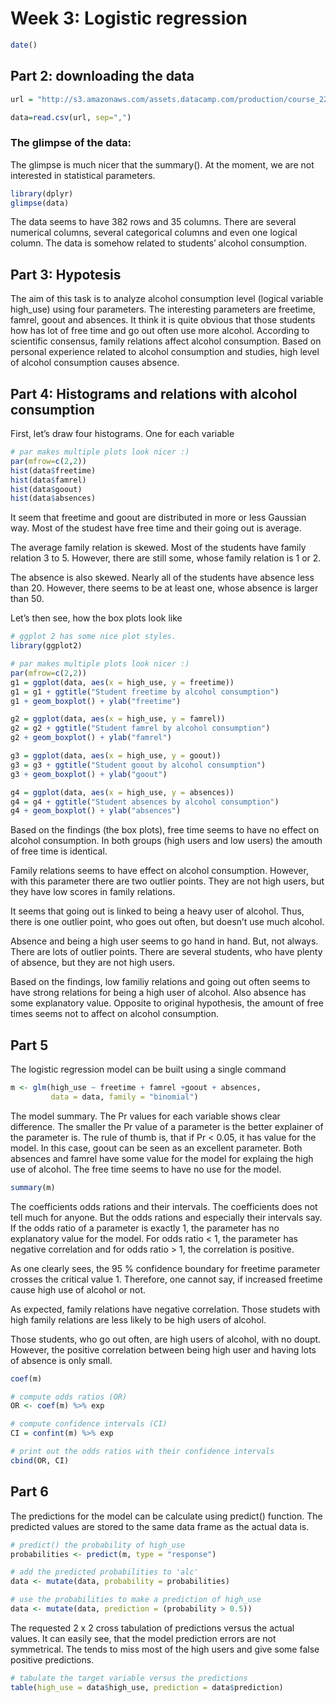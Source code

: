 # Week 3: Logistic regression


```r
date()
```

## Part 2: downloading the data

```r
url = "http://s3.amazonaws.com/assets.datacamp.com/production/course_2218/datasets/alc.txt" 

data=read.csv(url, sep=",")


```

### The glimpse of the data:

The glimpse is much nicer that the summary(). At the moment, we are not interested in statistical parameters.

```r
library(dplyr)
glimpse(data)


```

The data seems to have 382 rows and 35 columns. There are several numerical columns, several categorical columns and even one logical column. The data is somehow related to students' alcohol consumption.

## Part 3: Hypotesis

The aim of this task is to analyze alcohol consumption level (logical variable high_use) using four parameters. The interesting parameters are freetime, famrel, goout and absences. It think it is quite obvious that those students how has lot of free time and go out often use more alcohol. According to scientific consensus, family relations affect alcohol consumption. Based on personal experience related to alcohol consumption and studies, high level of alcohol consumption causes absence.

## Part 4: Histograms and relations with alcohol consumption

First, let's draw four histograms. One for each variable

```r
# par makes multiple plots look nicer :)
par(mfrow=c(2,2))
hist(data$freetime)
hist(data$famrel)
hist(data$goout)
hist(data$absences)

```

It seem that freetime and goout are distributed in more or less Gaussian way. Most of the studest have free time and their going out is average.

The average family relation is skewed. Most of the students have family relation 3 to 5. However, there are still some, whose family relation is 1 or 2. 

The absence is also skewed. Nearly all of the students have absence less than 20. However, there seems to be at least one, whose absence is larger than 50.

Let's then see, how the box plots look like

```r
# ggplot 2 has some nice plot styles.
library(ggplot2)

# par makes multiple plots look nicer :)
par(mfrow=c(2,2))
g1 = ggplot(data, aes(x = high_use, y = freetime))
g1 = g1 + ggtitle("Student freetime by alcohol consumption")
g1 + geom_boxplot() + ylab("freetime")

g2 = ggplot(data, aes(x = high_use, y = famrel))
g2 = g2 + ggtitle("Student famrel by alcohol consumption")
g2 + geom_boxplot() + ylab("famrel")

g3 = ggplot(data, aes(x = high_use, y = goout))
g3 = g3 + ggtitle("Student goout by alcohol consumption")
g3 + geom_boxplot() + ylab("goout")

g4 = ggplot(data, aes(x = high_use, y = absences))
g4 = g4 + ggtitle("Student absences by alcohol consumption")
g4 + geom_boxplot() + ylab("absences")

```

Based on the findings (the box plots), free time seems to have no effect on alcohol consumption. In both groups (high users and low users) the amouth of free time is identical.

Family relations seems to have effect on alcohol consumption. However, with this parameter there are two outlier points. They are not high users, but they have low scores in family relations.

It seems that going out is linked to being a heavy user of alcohol. Thus, there is one outlier point, who goes out often, but doesn't use much alcohol.

Absence and being a high user seems to go hand in hand. But, not always. There are lots of outlier points. There are several students, who have plenty of absence, but they are not high users.

Based on the findings, low familiy relations and going out often seems to have strong relations for being a high user of alcohol. Also absence has some explanatory value. Opposite to original hypothesis, the amount of free times seems not to affect on alcohol consumption.

## Part 5

The logistic regression model can be built using a single command

```r
m <- glm(high_use ~ freetime + famrel +goout + absences, 
         data = data, family = "binomial")
```

The model summary. The Pr values for each variable shows clear difference. The smaller the Pr value of a parameter is the better explainer of the parameter is. The rule of thumb is, that if Pr < 0.05, it has value for the model. In this case, goout can be seen as an excellent parameter. Both absences and famrel have some value for the model for explaing the high use of alcohol. The free time seems to have no use for the model.

```r
summary(m)
```
The coefficients odds rations and their intervals. The coefficients does not tell much for anyone. But the odds rations and especially their intervals say. If the odds ratio of a parameter is exactly 1, the parameter has no explanatory value for the model. For odds ratio < 1, the parameter has negative correlation and for odds ratio > 1, the correlation is positive.

As one clearly sees, the 95 % confidence boundary for freetime parameter crosses the critical value 1. Therefore, one cannot say, if increased freetime cause high use of alcohol or not.

As expected, family relations have negative correlation. Those studets with high family relations are less likely to be high users of alcohol.

Those students, who go out often, are high users of alcohol, with no doupt. However, the positive correlation between being high user and having lots of absence is only small.

```r
coef(m)

# compute odds ratios (OR)
OR <- coef(m) %>% exp

# compute confidence intervals (CI)
CI = confint(m) %>% exp

# print out the odds ratios with their confidence intervals
cbind(OR, CI)

```

## Part 6

The predictions for the model can be calculate using predict() function. The predicted values are stored to the same data frame as the actual data is.


```r


# predict() the probability of high_use
probabilities <- predict(m, type = "response")

# add the predicted probabilities to 'alc'
data <- mutate(data, probability = probabilities)

# use the probabilities to make a prediction of high_use
data <- mutate(data, prediction = (probability > 0.5))

```
The requested 2 x 2 cross tabulation of predictions versus the actual values. It can easily see, that the model prediction errors are not symmetrical. The tends to miss most of the high users and give some false positive predictions.


```r
# tabulate the target variable versus the predictions
table(high_use = data$high_use, prediction = data$prediction)


```


